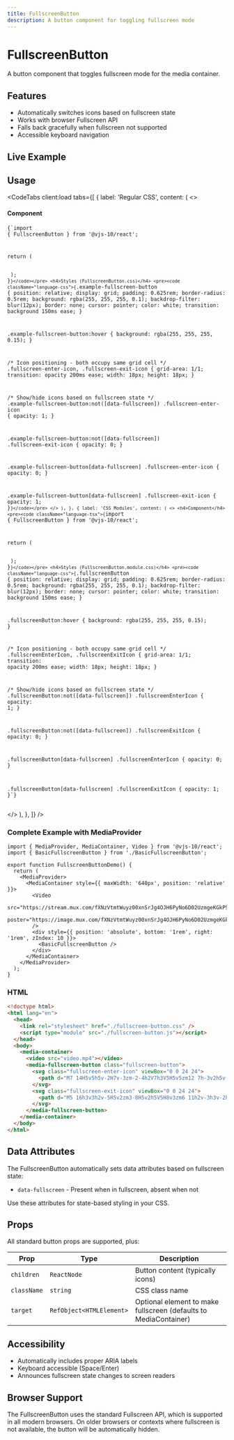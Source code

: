 ```yaml
---
title: FullscreenButton
description: A button component for toggling fullscreen mode
---
```



# FullscreenButton

A button component that toggles fullscreen mode for the media container.

## Features

- Automatically switches icons based on fullscreen state
- Works with browser Fullscreen API
- Falls back gracefully when fullscreen not supported
- Accessible keyboard navigation

## Live Example

<FullscreenButtonDemo client:load />

## Usage

<CodeTabs
  client:load
  tabs={[
    {
      label: 'Regular CSS',
      content: (
        <>
          <h4>Component</h4>
          <pre><code className="language-tsx">{`import { FullscreenButton } from '@vjs-10/react';

  return (
    <FullscreenButton className="example-fullscreen-button">
      <FullscreenEnterIcon className="fullscreen-enter-icon" />
      <FullscreenExitIcon className="fullscreen-exit-icon" />
    </FullscreenButton>
  );
}`}</code></pre>
          <h4>Styles (FullscreenButton.css)</h4>
          <pre><code className="language-css">{`.example-fullscreen-button {
  position: relative;
  display: grid;
  padding: 0.625rem;
  border-radius: 0.5rem;
  background: rgba(255, 255, 255, 0.1);
  backdrop-filter: blur(12px);
  border: none;
  cursor: pointer;
  color: white;
  transition: background 150ms ease;
}

.example-fullscreen-button:hover {
  background: rgba(255, 255, 255, 0.15);
}

/* Icon positioning - both occupy same grid cell */
.fullscreen-enter-icon,
.fullscreen-exit-icon {
  grid-area: 1/1;
  transition: opacity 200ms ease;
  width: 18px;
  height: 18px;
}

/* Show/hide icons based on fullscreen state */
.example-fullscreen-button:not([data-fullscreen]) .fullscreen-enter-icon {
  opacity: 1;
}

.example-fullscreen-button:not([data-fullscreen]) .fullscreen-exit-icon {
  opacity: 0;
}

.example-fullscreen-button[data-fullscreen] .fullscreen-enter-icon {
  opacity: 0;
}

.example-fullscreen-button[data-fullscreen] .fullscreen-exit-icon {
  opacity: 1;
}`}</code></pre>
        </>
      ),
    },
    {
      label: 'CSS Modules',
      content: (
        <>
          <h4>Component</h4>
          <pre><code className="language-tsx">{`import { FullscreenButton } from '@vjs-10/react';

  return (
    <FullscreenButton className={styles.fullscreenButton}>
      <FullscreenEnterIcon className={styles.fullscreenEnterIcon} />
      <FullscreenExitIcon className={styles.fullscreenExitIcon} />
    </FullscreenButton>
  );
}`}</code></pre>
          <h4>Styles (FullscreenButton.module.css)</h4>
          <pre><code className="language-css">{`.fullscreenButton {
  position: relative;
  display: grid;
  padding: 0.625rem;
  border-radius: 0.5rem;
  background: rgba(255, 255, 255, 0.1);
  backdrop-filter: blur(12px);
  border: none;
  cursor: pointer;
  color: white;
  transition: background 150ms ease;
}

.fullscreenButton:hover {
  background: rgba(255, 255, 255, 0.15);
}

/* Icon positioning - both occupy same grid cell */
.fullscreenEnterIcon,
.fullscreenExitIcon {
  grid-area: 1/1;
  transition: opacity 200ms ease;
  width: 18px;
  height: 18px;
}

/* Show/hide icons based on fullscreen state */
.fullscreenButton:not([data-fullscreen]) .fullscreenEnterIcon {
  opacity: 1;
}

.fullscreenButton:not([data-fullscreen]) .fullscreenExitIcon {
  opacity: 0;
}

.fullscreenButton[data-fullscreen] .fullscreenEnterIcon {
  opacity: 0;
}

.fullscreenButton[data-fullscreen] .fullscreenExitIcon {
  opacity: 1;
}`}</code></pre>
        </>
      ),
    },
  ]}
/>

### Complete Example with MediaProvider

```tsx
import { MediaProvider, MediaContainer, Video } from '@vjs-10/react';
import { BasicFullscreenButton } from './BasicFullscreenButton';

export function FullscreenButtonDemo() {
  return (
    <MediaProvider>
      <MediaContainer style={{ maxWidth: '640px', position: 'relative' }}>
        <Video
          src="https://stream.mux.com/fXNzVtmtWuyz00xnSrJg4OJH6PyNo6D02UzmgeKGkP5YQ.m3u8"
          poster="https://image.mux.com/fXNzVtmtWuyz00xnSrJg4OJH6PyNo6D02UzmgeKGkP5YQ/thumbnail.webp"
        />
        <div style={{ position: 'absolute', bottom: '1rem', right: '1rem', zIndex: 10 }}>
          <BasicFullscreenButton />
        </div>
      </MediaContainer>
    </MediaProvider>
  );
}
```

### HTML

```html
<!doctype html>
<html lang="en">
  <head>
    <link rel="stylesheet" href="./fullscreen-button.css" />
    <script type="module" src="./fullscreen-button.js"></script>
  </head>
  <body>
    <media-container>
      <video src="video.mp4"></video>
      <media-fullscreen-button class="fullscreen-button">
        <svg class="fullscreen-enter-icon" viewBox="0 0 24 24">
          <path d="M7 14H5v5h5v-2H7v-3zm-2-4h2V7h3V5H5v5zm12 7h-3v2h5v-5h-2v3zM14 5v2h3v3h2V5h-5z" />
        </svg>
        <svg class="fullscreen-exit-icon" viewBox="0 0 24 24">
          <path d="M5 16h3v3h2v-5H5v2zm3-8H5v2h5V5H8v3zm6 11h2v-3h3v-2h-5v5zm2-11V5h-2v5h5V8h-3z" />
        </svg>
      </media-fullscreen-button>
    </media-container>
  </body>
</html>
```

## Data Attributes

The FullscreenButton automatically sets data attributes based on fullscreen state:

- `data-fullscreen` - Present when in fullscreen, absent when not

Use these attributes for state-based styling in your CSS.

## Props

All standard button props are supported, plus:

| Prop | Type | Description |
|------|------|-------------|
| `children` | `ReactNode` | Button content (typically icons) |
| `className` | `string` | CSS class name |
| `target` | `RefObject<HTMLElement>` | Optional element to make fullscreen (defaults to MediaContainer) |

## Accessibility

- Automatically includes proper ARIA labels
- Keyboard accessible (Space/Enter)
- Announces fullscreen state changes to screen readers

## Browser Support

The FullscreenButton uses the standard Fullscreen API, which is supported in all modern browsers. On older browsers or contexts where fullscreen is not available, the button will be automatically hidden.
